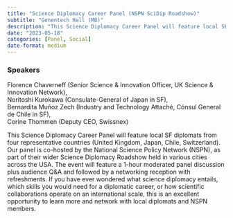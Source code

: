 ```yaml
---
title: "Science Diplomacy Career Panel (NSPN SciDip Roadshow)"
subtitle: "Genentech Hall (MB)"
description: "This Science Diplomacy Career Panel will feature local SF diplomats from four representative countries (United Kingdom, Japan, Chile, Switzerland). "
date: "2023-05-18"
categories: [Panel, Social]
date-format: medium 
---
```


### Speakers  
Florence Chaverneff (Senior Science & Innovation Officer, UK Science & Innovation Network),  
Noritoshi Kurokawa (Consulate-General of Japan in SF),  
Bernardita Muñoz Zech (Industry and Technology Attaché, Cónsul General de Chile in SF),  
Corine Thommen (Deputy CEO, Swissnex)

This Science Diplomacy Career Panel will feature local SF diplomats from four representative countries (United Kingdom, Japan, Chile, Switzerland). Our panel is co-hosted by the National Science Policy Network (NSPN), as part of their wider Science Diplomacy Roadshow held in various cities across the USA. The event will feature a 1-hour moderated panel discussion plus audience Q&A and followed by a networking reception with refreshments. If you have ever wondered what science diplomacy entails, which skills you would need for a diplomatic career, or how scientific collaborations operate on an international scale, this is an excellent opportunity to learn more and network with local diplomats and NSPN members.

